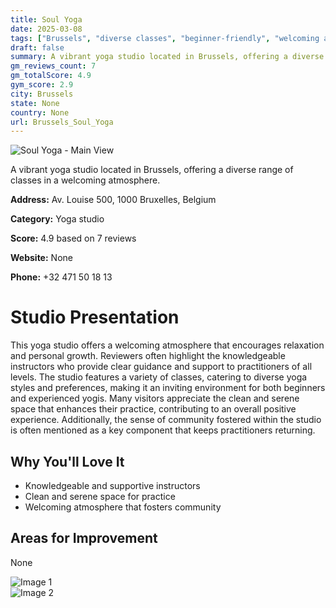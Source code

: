 ```yaml
---
title: Soul Yoga
date: 2025-03-08
tags: ["Brussels", "diverse classes", "beginner-friendly", "welcoming atmosphere", "community-oriented", "Brussels"]  
draft: false
summary: A vibrant yoga studio located in Brussels, offering a diverse range of classes in a welcoming atmosphere.
gm_reviews_count: 7
gm_totalScore: 4.9
gym_score: 2.9
city: Brussels
state: None
country: None
url: Brussels_Soul_Yoga
---
```


<div className="aspect-[16/9] relative my-8">
  <img 
    src="https://lh5.googleusercontent.com/p/AF1QipMm0hWFuL8m910IJcCqC18lYLQSOr9HUlV0x7yx=w1920-h1080-k-no"
    alt="Soul Yoga - Main View"
    className="object-cover absolute inset-0 w-full h-full rounded-lg"
  />
</div>

A vibrant yoga studio located in Brussels, offering a diverse range of classes in a welcoming atmosphere.

**Address:** Av. Louise 500, 1000 Bruxelles, Belgium

**Category:** Yoga studio

**Score:** 4.9 based on 7 reviews

**Website:** None

**Phone:** +32 471 50 18 13

# Studio Presentation

This yoga studio offers a welcoming atmosphere that encourages relaxation and personal growth. Reviewers often highlight the knowledgeable instructors who provide clear guidance and support to practitioners of all levels. The studio features a variety of classes, catering to diverse yoga styles and preferences, making it an inviting environment for both beginners and experienced yogis. Many visitors appreciate the clean and serene space that enhances their practice, contributing to an overall positive experience. Additionally, the sense of community fostered within the studio is often mentioned as a key component that keeps practitioners returning.



## Why You'll Love It

- Knowledgeable and supportive instructors
- Clean and serene space for practice
- Welcoming atmosphere that fosters community

## Areas for Improvement

None

<div className="grid grid-cols-1 xl:grid-cols-2 gap-4 my-8">
<div className="aspect-[4/3] relative"><img src="https://lh5.googleusercontent.com/p/AF1QipPbsQz83663GrAPftjYFMLWWuMKYHO2AvB7s1SG=w1920-h1080-k-no" alt="Image 1" className="object-cover absolute inset-0 w-full h-full rounded-lg" /></div>
<div className="aspect-[4/3] relative"><img src="https://streetviewpixels-pa.googleapis.com/v1/thumbnail?panoid=OZpbXEYLKN9qPb6etQCaXA&cb_client=maps_sv.tactile.gps&w=203&h=100&yaw=146.36826&pitch=0&thumbfov=100" alt="Image 2" className="object-cover absolute inset-0 w-full h-full rounded-lg" /></div>
</div>